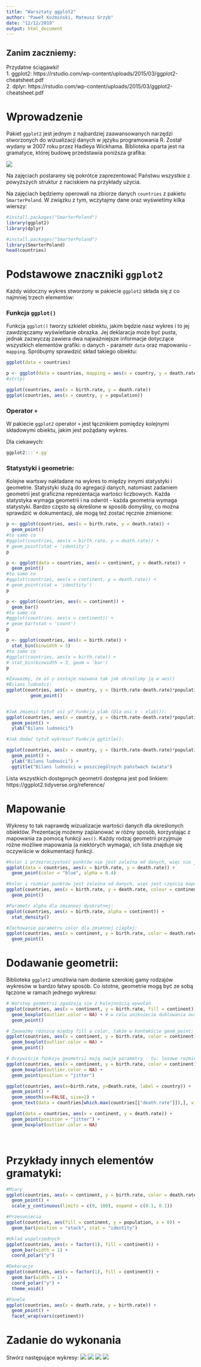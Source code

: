 ```yaml
---
title: "Warsztaty ggplot2"
author: "Paweł Koźmiński, Mateusz Grzyb"
date: "12/12/2019"
output: html_document
---
```

## Zanim zaczniemy:
Przydatne ściągawki! <br>
1. ggplot2: https://rstudio.com/wp-content/uploads/2015/03/ggplot2-cheatsheet.pdf <br>
2. dplyr: https://rstudio.com/wp-content/uploads/2015/03/ggplot2-cheatsheet.pdf

# Wprowadzenie

Pakiet `ggplot2` jest jednym z najbardziej zaawansowanych narzędzi stworzonych do wizualizacji danych w języku programowania R. Został wydany w 2007 roku przez Hadleya Wickhama. Biblioteka oparta jest na gramatyce, której budowę przedstawia poniższa grafika:

![](ggplot2.png)

Na zajęciach postaramy się pokrótce zaprezentować Państwu wszystkie z powyższych struktur z naciskiem na przykłady użycia.<br>

Na zajęciach będziemy operowali na zbiorze danych `countries` z pakietu `SmarterPoland`. W związku z tym, wczytajmy dane oraz wyświetlmy kilka wierszy:
```r
#install.packages("SmarterPoland")
library(ggplot2)
library(dplyr)
```

```r
#install.packages("SmarterPoland")
library(SmarterPoland)
head(countries)
```

# Podstawowe znaczniki `ggplot2`

Każdy widoczny wykres stworzony w pakiecie `ggplot2` składa się z co najmniej trzech elementów:

### Funkcja `ggplot()`

Funkcja `ggplot()` tworzy szkielet obiektu, jakim będzie nasz wykres i to jej zawdzięczamy wyświetlanie obrazka. Jej deklaracja może być pusta, jednak zazwyczaj zawiera dwa najważniejsze informacje dotyczące wszystkich elementów grafiki: o danych - parametr `data` oraz mapowaniu - `mapping`. Spróbujmy sprawdzić skład takiego obiektu:

```r
ggplot(data = countries)

p <- ggplot(data = countries, mapping = aes(x = country, y = death.rate))
#str(p)

ggplot(countries, aes(x = birth.rate, y = death.rate))
ggplot(countries, aes(x = country, y = population))
```

### Operator `+`

W pakiecie `ggplot2` operator `+` jest łącznikiem pomiędzy kolejnymi składowymi obiektu, jakim jest pożądany wykres.

Dla ciekawych:
```r
ggplot2:::`+.gg`
```

### Statystyki i geometrie:

Kolejne wartswy nakładane na wykres to między innymi statystyki i geometrie. Statystyki służą do agregacji danych, natomiast zadaniem geometrii jest graficzna reprezentacja wartości liczbowych. Każda statystyka wymaga geometrii i na odwrót - każda geometria wymaga statystyki. Bardzo często są określone w sposób domyślny, co można sprawdzić w dokumentacji, ale mogą też zostać ręcznie zmienione:

```r
p <- ggplot(countries, aes(x = birth.rate, y = death.rate)) +
  geom_point()
#to samo co
#ggplot(countries, aes(x = birth.rate, y = death.rate)) +
# geom_point(stat = 'identity')
p

p <- ggplot(data = countries, aes(x = continent, y = death.rate)) +
  geom_point()
#to samo co
#ggplot(countries, aes(x = continent, y = death.rate)) +
# geom_point(stat = 'identtity')
p

p <- ggplot(countries, aes(x = continent)) +
  geom_bar()
#to samo co
#ggplot(countries, aes(x = continent)) +
# geom_bar(stat = 'count')
p

p <- ggplot(countries, aes(x = birth.rate)) +
  stat_bin(binwidth = 3)
#to samo co
#ggplot(countries, aes(x = birth.rate)) +
# stat_bin(binwidth = 3, geom = 'bar')
p

#Zauważmy, że oś y zostaje nazwana tak jak określimy ją w aes()
#Bilans ludności:
ggplot(countries, aes(x = country, y = (birth.rate-death.rate)*population/1000)) +
         geom_point() 


#Jak zmienić tytuł osi y? Funkcja ylab (Dla osi x - xlab()):
ggplot(countries, aes(x = country, y = (birth.rate-death.rate)*population/1000)) +
  geom_point() +
  ylab("Bilans ludności")

#Jak dodać tytuł wykresu? Funkcja ggtitle():

ggplot(countries, aes(x = country, y = (birth.rate-death.rate)*population/1000)) +
  geom_point() +
  ylab("Bilans ludności") +
  ggtitle("Bilans ludności w poszczególnych państwach świata")
```



Lista wszystkich dostępnych geometrii dostępna jest pod linkiem: https://ggplot2.tidyverse.org/reference/

# Mapowanie

Wykresy to tak naprawdę wizualizacje wartości danych dla określonych obiektów. Prezentację możemy zaplanować w różny sposób, korzystając z mapowania za pomocą funkcji `aes()`. Każdy rodzaj geometrii przyjmuje różne możliwe mapowania (a niektórych wymaga), ich lista znajduje się oczywiście w dokumentacji funkcji.
```r
#kolor i przezroczystość punktów nie jest zależna od danych, więc nie jest częścią mapowania, a własnością geom_point()
ggplot(data = countries, aes(x = birth.rate, y = death.rate)) +
  geom_point(color = "blue", alpha = 0.4)

#kolor i rozmiar punktów jest zależna od danych, więc jest częścią mapowania
ggplot(countries, aes(x = birth.rate, y = death.rate, colour = continent, size = population)) +
  geom_point()

#Parametr alpha dla zmiennej dyskretnej:
ggplot(countries, aes(x = birth.rate, alpha = continent)) +
  stat_density()

#Zachowanie parametru color dla zmiennej ciągłej:
ggplot(countries, aes(x = continent, y = birth.rate, color = death.rate)) +
  geom_point()
```

# Dodawanie geometrii:

Biblioteka `ggplot2` umożliwia nam dodanie szerokiej gamy rodzajów wykresów w bardzo łatwy sposób. Co istotne, geometrie mogą być ze sobą łączone w ramach jednego wykresu:

```r
# Warstwy geometrii zgadzają sie z kolejnością wywołań
ggplot(countries, aes(x = continent, y = birth.rate, fill = continent)) +
  geom_boxplot(outlier.color = NA) + # w celu unikniecia dublowania outlierow z geom_point
  geom_point()

# Zauważmy różnicę między fill a color, także w kontekście geom_point:
ggplot(countries, aes(x = continent, y = birth.rate, color = continent)) +
  geom_boxplot(outlier.color = NA) +
  geom_point()

# Oczywiście funkcje geometrii mają swoje parametry - tu: losowe rozmieszczenie punktów względem przedziału osi x
ggplot(countries, aes(x = continent, y = birth.rate, color = continent)) +
  geom_boxplot(outlier.color = NA) +
  geom_point(position = "jitter")

ggplot(countries, aes(x=birth.rate, y=death.rate, label = country)) +
  geom_point() + 
  geom_smooth(se=FALSE, size=2) +
  geom_text(data = countries[which.max(countries[["death.rate"]]),], vjust = 1.5)

ggplot(data = countries, aes(x = continent, y = death.rate)) +
  geom_point(position = "jitter") +
  geom_boxplot(outlier.color = NA) 


```

<br>

# Przykłady innych elementów gramatyki:
```r
#Miary
ggplot(countries, aes(x = continent, y = birth.rate, color = death.rate)) +
  geom_point() +
  scale_y_continuous(limits = c(0, 100), expand = c(0.1, 0.1))

#Przesuniecia
ggplot(countries, aes(fill = continent, y = population, x = 0)) + 
  geom_bar(position = "stack", stat = "identity")

#Uklad wspolrzednych
ggplot(countries, aes(x = factor(1), fill = continent)) +
  geom_bar(width = 1) +
  coord_polar("y")

#Dekoracje
ggplot(countries, aes(x = factor(1), fill = continent)) +
  geom_bar(width = 1) +
  coord_polar("y") +
  theme_void()

#Panele
ggplot(countries, aes(x = death.rate, y = birth.rate)) +
  geom_point() +
  facet_wrap(vars(continent))
```

# Zadanie do wykonania
Stwórz następujące wykresy:
![](zadanie1.png)
![](zadanie2.png)
![](zadanie3.png)
![](zadanie4.png)
